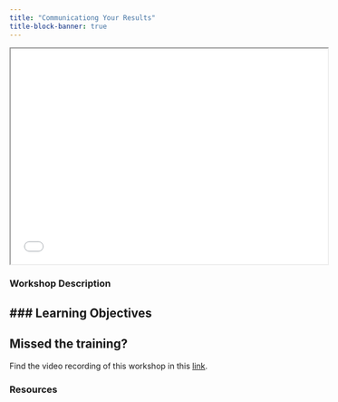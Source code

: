 ```yaml
---
title: "Communicationg Your Results"
title-block-banner: true
---
```


<iframe width="560" height="380"src="ADD LINK TO SLIDED ENDING IN /preview"allowfullscreen></iframe>



### Workshop Description {.unnumbered}



### Learning Objectives{.unnumbered}
-   



:::callout-important
## Missed the training?

Find the video recording of this workshop in this [link](ADD LINK TO VIDEO ON DRIVE).

:::



### Resources {.unnumbered}